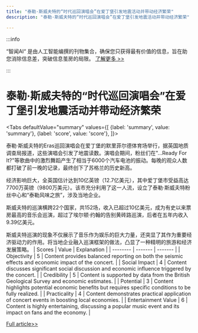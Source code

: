 ```yaml
---
title: "泰勒·斯威夫特的“时代巡回演唱会”在爱丁堡引发地震活动并带动经济繁荣"
description: "泰勒·斯威夫特的“时代巡回演唱会”在爱丁堡引发地震活动并带动经济繁荣"

---
```



:::info

“智闻AI“ 是由人工智能编撰的刊物集合，确保您只获得最有价值的信息，旨在助您消除信息差，突破信息茧房的局限。  [了解更多 >>](/)

:::

# 泰勒·斯威夫特的“时代巡回演唱会”在爱丁堡引发地震活动并带动经济繁荣


<Tabs
	defaultValue="summary"
	values={[
	{label: 'summary', value: 'summary'},
	{label: 'score', value: 'score'},
]}>
<TabItem value="summary">


泰勒·斯威夫特的Eras巡回演唱会在爱丁堡的默里菲尔德体育场举行，据英国地质调查局报道，这些演唱会引发了地震读数。演唱会期间，粉丝们在"...Ready For It?"等歌曲中的激烈舞蹈产生了相当于6000个汽车电池的振动。每晚的观众人数都打破了前一晚的记录，最终创下了苏格兰的历史新高。

经济影响巨大，全英国估计达到10亿英镑（12.7亿美元），其中爱丁堡市受益高达7700万英镑（9800万美元）。该市充分利用了这一人流，设立了泰勒·斯威夫特粉丝中心和“泰勒风味之旅”，涉及当地企业。

斯威夫特的巡演横跨22个国家，共152场，收入已超过10亿美元，成为有史以来票房最高的音乐会巡演，超过了埃尔顿·约翰的告别黄砖路巡演，后者在五年内收入9.39亿美元。

斯威夫特巡演的现象不仅展示了音乐作为娱乐的巨大力量，还突显了其作为重要经济驱动力的作用。将当地企业融入巡演框架的做法，凸显了一种精明的旅游和经济发展策略。
</TabItem>
<TabItem value="score">
	| Scores     | Value   | Explanation |
	| -------- | ------- | ------- |
	| Objectivity  | 5    | Content provides balanced reporting on both the seismic effects and economic impact of the concert.    |
	| Social Impact | 4     | Content discusses significant social discussion and economic influence triggered by the concert.    |
	| Credibility    | 5    | Content is supported by data from the British Geological Survey and economic estimates.    |
	| Potential    | 3    | Content highlights potential economic benefits but requires specific conditions to be fully realized.    |
	| Practicality    | 4    | Content demonstrates practical application of concert events in boosting local economies.    |
	| Entertainment Value    | 6    | Content is highly entertaining, discussing a popular music event and its impact on fans and the economy.    |
</TabItem>
</Tabs>

[Full article>>](https://www.cnbc.com/2024/06/13/taylor-swift-eras-tour-shows-trigger-earthquake-readings-in-scotland.html)
